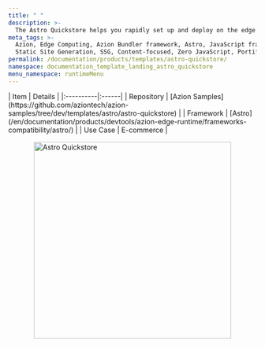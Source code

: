 ```yaml
---
title: " "
description: >-
  The Astro Quickstore helps you rapidly set up and deploy on the edge using the Astro framework and Tailwind CSS.
meta_tags: >-
  Azion, Edge Computing, Azion Bundler framework, Astro, JavaScript frameworks,
  Static Site Generation, SSG, Content-focused, Zero JavaScript, Portifolio
permalink: /documentation/products/templates/astro-quickstore/
namespace: documentation_template_landing_astro_quickstore
menu_namespace: runtimeMenu
---
```




<div class="[&_.flex.flex-col]:!gap-4 [&_.flex.flex-col]:md:!gap-8 [&_.flex.flex-col]:2xl:!gap-16">
  <HeroHome
    title="Astro Quickstore"
    description="The Astro Quickstore helps you rapidly set up and deploy on the edge using the Astro framework and Tailwind CSS. "
    logos={[]}
    buttons={[
      { label: "Deploy template", link: "https://console.azion.com/create/azion-community/astro-quickstore", outlined: false, icon: "ai ai-azion", iconPos: "left" },
      { label: "View demo", link: "https://xxx.map.azionedge.net/", severity: "secondary" }
    ]}
  />
</div>

<div style="display: flex; gap: 1rem; align-items: center; flex-direction: row; flex-wrap: wrap;">
  <div style="flex: 1; min-width: 300px;">
    | Item | Details |
    |:----------|:------|
    | Repository | [Azion Samples](https://github.com/aziontech/azion-samples/tree/dev/templates/astro/astro-quickstore) |
    | Framework | [Astro](/en/documentation/products/devtools/azion-edge-runtime/frameworks-compatibility/astro/) |
    | Use Case | E-commerce |
  </div>
  <div style="display: flex; justify-content: center; align-items: center; flex: 1; min-width: 300px;">
    <img src="/assets/docs/images/uploads/template-showcase/astro/astro-quickstore.png" width="400" alt="Astro Quickstore" style="max-width: 100%; height: auto;" />
  </div>
</div>
